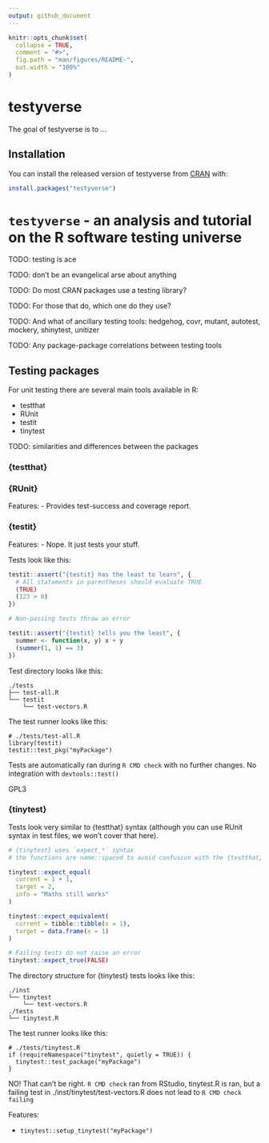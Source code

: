 ```yaml
---
output: github_document
---
```


<!-- README.md is generated from README.Rmd. Please edit that file -->

```r
knitr::opts_chunk$set(
  collapse = TRUE,
  comment = "#>",
  fig.path = "man/figures/README-",
  out.width = "100%"
)
```

# testyverse

<!-- badges: start -->
<!-- badges: end -->

The goal of testyverse is to ...

## Installation

You can install the released version of testyverse from [CRAN](https://CRAN.R-project.org) with:

``` r
install.packages("testyverse")
```

# `testyverse` - an analysis and tutorial on the R software testing universe

TODO: testing is ace

TODO: don't be an evangelical arse about anything

TODO: Do most CRAN packages use a testing library?

TODO: For those that do, which one do they use?

TODO: And what of ancillary testing tools: hedgehog, covr, mutant, autotest, mockery, shinytest,
unitizer

TODO: Any package-package correlations between testing tools

## Testing packages

For unit testing there are several main tools available in R:

- testthat
- RUnit
- testit
- tinytest

TODO: similarities and differences between the packages

<!---
# Test syntax
# An example passing test
# An example failing test
# How do you structure your test files
# Can you run test files individually
# Integration of testing with R CMD check
# Integration of testing with RStudio
-->

### {testthat}

### {RUnit}

Features:
- Provides test-success and coverage report.

### {testit}

Features:
- Nope. It just tests your stuff.

Tests look like this:

```r
testit::assert("{testit} has the least to learn", {
  # All statements in parentheses should evaluate TRUE
  (TRUE)
  (123 > 0)
})
```

```r
# Non-passing tests throw an error

testit::assert("{testit} tells you the least", {
  summer <- function(x, y) x + y
  (summer(1, 1) == 3)
})
```

<!--- That's quite a nice example of non-standard evaluation; consider for tidyeval course? -->

Test directory looks like this:

```
./tests
├── test-all.R
└── testit
    └── test-vectors.R
```

The test runner looks like this:

```
# ./tests/test-all.R
library(testit)
testit::test_pkg("myPackage")
```

Tests are automatically ran during `R CMD check` with no further changes.
No integration with `devtools::test()`

GPL3

### {tinytest}

Tests look very similar to {testthat} syntax (although you can use RUnit syntax in test files, we
won't cover that here).

```r
# {tinytest} uses `expect_*` syntax
# the functions are name::spaced to avoid confusion with the {testthat} equivalents

tinytest::expect_equal(
  current = 1 + 1,
  target = 2,
  info = "Maths still works"
)

tinytest::expect_equivalent(
  current = tibble::tibble(x = 1),
  target = data.frame(x = 1)
)

# Failing tests do not raise an error
tinytest::expect_true(FALSE)
```

The directory structure for {tinytest} tests looks like this:

```
./inst
└── tinytest
    └── test-vectors.R
./tests
└── tinytest.R
```

The test runner looks like this:

```
# ./tests/tinytest.R
if (requireNamespace("tinytest", quietly = TRUE)) {
  tinytest::test_package("myPackage")
}
```

NO! That can't be right.
`R CMD check` ran from RStudio, tinytest.R is ran, but a failing test in ./inst/tinytest/test-vectors.R
does not lead to `R CMD check failing`
<!-- If a file doesn't exist then run_test_file("not-a-file.R") returns without error / warning -->

Features:

- `tinytest::setup_tinytest("myPackage")`